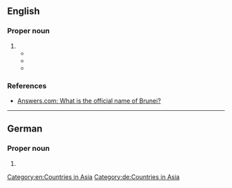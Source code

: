 ==English==
{{wikipedia}}

===Proper noun===
{{en-proper noun}}

# {{senseid|en|Q921}}{{n-g|The official name of [[Brunei]].}}
#* {{quote-book|en|year=1992 |title=Brunei Darussalam |author=Broadcasting and Information Department, Prime Minister's Office. Brunei |page=11 |ISBN= |passage=Islam spread rapidly when Sharif Ali from Taif, Saudi Arabia, who was a descendant of the Prophet's grandson, Sayidina Hasan, became Sultan (Seri Sultan Berkat), succeeding his fatherin-law, Sultan Ahmad. His orderly and just rule based on Islam made '''Brunei Darussalam''' a respected and powerful country. }}
#* {{quote-book|en|year=2007  |title=Brunei Air Force Handbook |author=USA International Business Publications |page=21 |ISBN= 1433004291|passage='''Brunei Darussalam''' is situated on the north-west of the island of Borneo, between east longitudes 114 degrees 04' and 11 degrees 23' and north latitudes of 4 degrees 00' and 5 degrees 05'. }}
#* {{quote-book|en|year=2007 |title=Commonwealth Education Partnerships|author=Commonwealth Secretariat |page= |ISBN=0954962915 |passage=To inform the future direction and development of inclusive education policy and practice in '''Brunei Darussalam''', it is important that current practices related to school and tertiary levels be monitored and evaluated. }}

===References===
* [http://www.answers.com/Q/What_is_the_official_name_of_Brunei Answers.com: What is the official name of Brunei?]

[[Category:en:Countries in Asia]]

----

==German==

===Proper noun===
{{head|de|proper noun|g=n}}

# {{l|en|Brunei Darussalam}}

[[Category:de:Countries in Asia]]